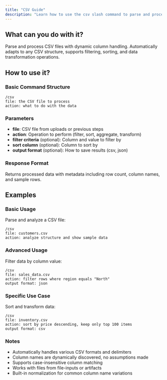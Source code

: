 ```yaml
---
title: "CSV Guide"
description: "Learn how to use the csv slash command to parse and process CSV files"
---
```


## What can you do with it?

Parse and process CSV files with dynamic column handling. Automatically adapts to any CSV structure, supports filtering, sorting, and data transformation operations.

## How to use it?

### Basic Command Structure
```
/csv
file: the CSV file to process
action: what to do with the data
```

### Parameters
- **file**: CSV file from uploads or previous steps
- **action**: Operation to perform (filter, sort, aggregate, transform)
- **filter criteria** (optional): Column and value to filter by
- **sort column** (optional): Column to sort by
- **output format** (optional): How to save results (csv, json)

### Response Format
Returns processed data with metadata including row count, column names, and sample rows.

## Examples

### Basic Usage
Parse and analyze a CSV file:
```
/csv
file: customers.csv
action: analyze structure and show sample data
```

### Advanced Usage
Filter data by column value:
```
/csv
file: sales_data.csv
action: filter rows where region equals "North"
output format: json
```

### Specific Use Case
Sort and transform data:
```
/csv
file: inventory.csv
action: sort by price descending, keep only top 100 items
output format: csv
```

### Notes
- Automatically handles various CSV formats and delimiters
- Column names are dynamically discovered, no assumptions made
- Supports case-insensitive column matching
- Works with files from file-inputs or artifacts
- Built-in normalization for common column name variations